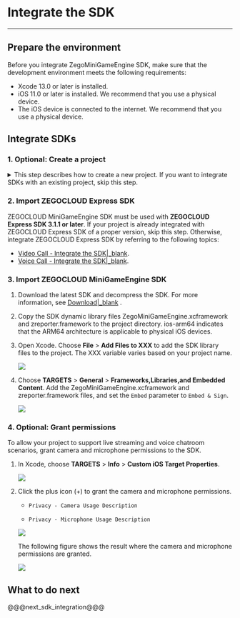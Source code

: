 # Integrate the SDK

---


## Prepare the environment

Before you integrate ZegoMiniGameEngine SDK, make sure that the development environment meets the following requirements:
- Xcode 13.0 or later is installed.
- iOS 11.0 or later is installed. We recommend that you use a physical device.
- The iOS device is connected to the internet. We recommend that you use a physical device.

## Integrate SDKs

### 1. Optional: Create a project

<details class="zg-primary">
    <summary>This step describes how to create a new project. If you want to integrate SDKs with an existing project, skip this step.</summary>

1. Open Xcode. On the **Welcome to Xcode** page, click **Create a new Xcode project** or choose **File** > **New** > **Project**.

2. In the dialog that appears, select the iOS platform and select **App** in the **Application** section.
   
    <Frame width="512" height="auto" caption=""><img src="https://storage.zego.im/sdk-doc/Pics/QuickStart/NewProject_1.png" /></Frame>

3. Set the parameters in the dialog to configure a project. Then, click **Next**.
   
   You must specify the `Product Name` and `Organization Identifier` parameters, to generate a unique bundle identifier that is used to create an application.
   
    <Frame width="512" height="auto" caption=""><img src="https://storage.zego.im/sdk-doc/Pics/QuickStart/NewProject_2.png" /></Frame>

4. Select a project storage path and click **Create** to create the project.
   
    <Frame width="512" height="auto" caption=""><img src="https://storage.zego.im/sdk-doc/Pics/QuickStart/NewProject_3.png" /></Frame>

</details>

### 2. Import ZEGOCLOUD Express SDK

ZEGOCLOUD MiniGameEngine SDK must be used with **ZEGOCLOUD Express SDK 3.1.1 or later**. If your project is already integrated with ZEGOCLOUD Express SDK of a proper version, skip this step. Otherwise, integrate ZEGOCLOUD Express SDK by referring to the following topics:

- [Video Call - Integrate the SDK|_blank](#1029).
- [Voice Call - Integrate the SDK\|_blank](#4121).

### 3. Import ZEGOCLOUD MiniGameEngine SDK

1. Download the latest SDK and decompress the SDK. For more information, see [Download\|_blank](#16533) .

2. Copy the SDK dynamic library files ZegoMiniGameEngine.xcframework and zreporter.framework to the project directory. ios-arm64 indicates that the ARM64 architecture is applicable to physical iOS devices.

3. Open Xcode. Choose **File** > **Add Files to XXX** to add the SDK library files to the project. The XXX variable varies based on your project name.
   
    <Frame width="512" height="auto" caption=""><img src="https://storage.zego.im/sdk-doc/Pics/iOS/ZegoExpressEngine/Common/add-files.png" /></Frame>

4. Choose **TARGETS** > **General** > **Frameworks,Libraries,and Embedded Content**. Add the ZegoMiniGameEngine.xcframework and zreporter.framework files, and set the `Embed` parameter to `Embed & Sign`.
   
    <Frame width="512" height="auto" caption=""><img src="https://storage.zego.im/sdk-doc/Pics/MiniGames/embed_and_sign.png" /></Frame>


### 4. Optional: Grant permissions

To allow your project to support live streaming and voice chatroom scenarios, grant camera and microphone permissions to the SDK.

1. In Xcode, choose **TARGETS** > **Info** > **Custom iOS Target Properties**.
   
    <Frame width="512" height="auto" caption=""><img src="https://storage.zego.im/sdk-doc/Pics/MiniGames/info.jpeg" /></Frame>

2. Click the plus icon (+) to grant the camera and microphone permissions.
   
   - `Privacy - Camera Usage Description`
   
   - `Privacy - Microphone Usage Description`
   
    <Frame width="512" height="auto" caption=""><img src="https://storage.zego.im/sdk-doc/Pics/MiniGames/add_privacy.jpeg" /></Frame>
   
   The following figure shows the result where the camera and microphone permissions are granted.
   
    <Frame width="512" height="auto" caption=""><img src="https://storage.zego.im/sdk-doc/Pics/MiniGames/privacy_example.jpeg" /></Frame>

## What to do next

@@@next_sdk_integration@@@
